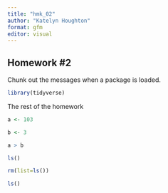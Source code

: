 ```yaml
---
title: "hmk_02"
author: "Katelyn Houghton"
format: gfm
editor: visual
---
```


## Homework #2

Chunk out the messages when a package is loaded.

```r

library(tidyverse)

```

The rest of the homework

```r
a <- 103

b <- 3

a > b 

ls()

rm(list=ls())

ls()
```
